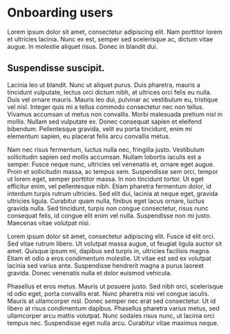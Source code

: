 
<Layout currentPath={pagePath(props.location)}>
<SEO title="Collabur DS | Design Language | Guidelines | Onboarding Users " />
<div class="docs">

  # Onboarding users

  <div class="docs-subtitle">
    Lorem ipsum dolor sit amet, consectetur adipiscing elit. Nam porttitor lorem et ultricies lacinia. Nunc ex est, semper sed scelerisque ac, dictum vitae augue. In molestie aliquet risus. Donec in blandit dui.
  </div>

  ## Suspendisse suscipit.
  Lacinia leo ut blandit. Nunc ut aliquet purus. Duis pharetra, mauris a tincidunt vulputate, lectus orci dictum nibh, at ultrices orci felis eu nulla. Duis vel ornare mauris. Mauris leo dui, pulvinar ac vestibulum eu, tristique vel nisl. Integer quis mi a tellus commodo consectetur nec non tellus. Vivamus accumsan ut metus non convallis. Morbi malesuada pretium nisl in mollis. Nullam sed vulputate ex. Donec consequat sapien et eleifend bibendum. Pellentesque gravida, velit eu porta tincidunt, enim mi elementum sapien, eu placerat felis arcu convallis metus.

  Nam nec risus fermentum, luctus nulla nec, fringilla justo. Vestibulum sollicitudin sapien sed mollis accumsan. Nullam lobortis iaculis est a semper. Fusce neque nunc, ultricies vel venenatis et, ornare eget augue. Proin et sollicitudin massa, ac tempus sem. Suspendisse sem orci, tempor ut lorem eget, semper porttitor massa. In non tincidunt tortor. Ut eget efficitur enim, vel pellentesque nibh. Etiam pharetra fermentum dolor, id interdum turpis rutrum ultricies. Sed elit dui, lacinia at neque eget, gravida ultricies ligula. Curabitur quam nulla, finibus eget lacus ornare, luctus gravida nulla. Sed tincidunt, turpis non congue consectetur, risus nunc consequat felis, id congue elit enim vel nulla. Suspendisse non mi justo. Maecenas vitae volutpat nisi.

  Lorem ipsum dolor sit amet, consectetur adipiscing elit. Fusce id elit orci. Sed vitae rutrum libero. Ut volutpat massa augue, ut feugiat ligula auctor sit amet. Quisque ipsum mi, dapibus sed turpis in, ultricies facilisis magna. Etiam et odio a eros condimentum molestie. Ut vitae est sed ex volutpat lacinia sed varius ante. Suspendisse hendrerit magna a purus laoreet gravida. Donec venenatis nulla et dolor euismod vehicula.

  Phasellus et eros metus. Mauris ut posuere justo. Sed nibh orci, scelerisque id odio eget, porta convallis erat. Nunc pharetra nisi vel congue iaculis. Mauris at ullamcorper nisl. Donec semper nec erat sed consectetur. Ut id libero at risus condimentum dapibus. Phasellus pharetra varius metus, sed ullamcorper arcu mattis volutpat. Nunc sodales risus nunc, ut lacinia orci tempus nec. Suspendisse eget nulla arcu. Curabitur vitae maximus neque.
</div>

</Layout>
